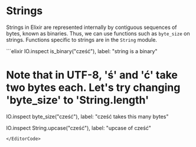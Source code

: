 
# Strings

Strings in Elixir are represented internally by contiguous sequences of bytes, known as binaries. Thus, we can use functions such as `byte_size` on strings. Functions specific to strings are in the `String` module.

<EditorCode>
```elixir
IO.inspect is_binary("cześć"), label: "string is a binary"

# Note that in UTF-8, 'ś' and 'ć' take two bytes each. Let's try changing 'byte_size' to 'String.length'
IO.inspect byte_size("cześć"), label: "cześć takes this many bytes"

IO.inspect String.upcase("cześć"), label: "upcase of cześć"
```
</EditorCode>
